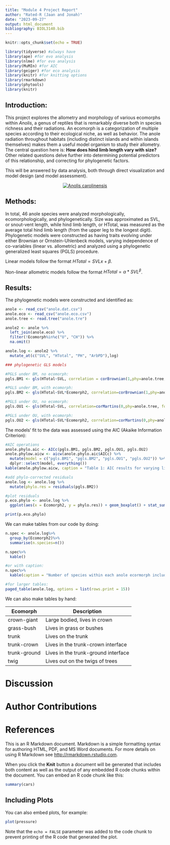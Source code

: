 ```yaml
---
title: "Module 4 Project Report"
author: "Rated-R (Jaan and Jonah)"
date: "2023-09-27"
output: html_document
bibliography: BIOL3140.bib
---
```


```r
knitr::opts_chunk$set(echo = TRUE)
```

```r
library(tidyverse) #always have
library(ape) #for evo analysis
library(nlme) #for evo analysis
library(MuMIn) #for AIC
library(geiger) #for eco analysis
library(knitr) #for knitting options
library(rmarkdown)
library(phytools)
library(knitr)
```

## Introduction:

This project explores the allometry and morphology of various ecomorphs within *Anolis*, a genus of reptiles that is remarkably diverse both in species richness and their radiations. An ecomorph is a categorization of multiple species according to their ecological niche, as well as behavior. The anole radiation throughout habitats (including distinct islands and within islands themselves) makes them a useful model organism to study their allometry. The central question here is: **How does hind limb length vary with size?** Other related questions delve further into determining potential predictors of this relationship, and correcting for phylogenetic factors.

This will be answered by data analysis, both through direct visualization and model design (and model assessment).

<center>[![Anolis carolinensis](https://upload.wikimedia.org/wikipedia/commons/5/5a/Anolis_carolinensis.jpg)](https://upload.wikimedia.org/wikipedia/commons/5/5a/Anolis_carolinensis.jpg)</center>

## Methods:

In total, 46 anole species were analyzed morphologically, ecomorphologically, and phylogenetically. Size was approximated as SVL, or snout-vent length, while hind limb length, or HTotal, was measured as the average total hind limb length (from the upper leg to the longest digit). Phylogenetic models were constructed as having traits evolving under either Brownian or Ornstein-Uhlenbeck models, varying independence of co-variables (linear vs. allometric) and analyzed using a phylogenetic generalized least squares (PGLS) procedure.

Linear models follow the format $HTotal=SVL x+\beta$.

Non-linear allometric models follow the format $HTotal=\alpha*SVL^\beta$.

## Results:

The phylogenetic models were constructed and identified as:

```r
anole <- read_csv("anole.dat.csv")
anole.eco <- read_csv("anole.eco.csv")
anole.tree <- read.tree("anole.tre")
```

```r
anole2 <- anole %>%
  left_join(anole.eco) %>%
  filter(!Ecomorph%in%c("U", "CH")) %>%
  na.omit()

anole.log <- anole2 %>%
  mutate_at(c("SVL", "HTotal", "PH", "ArbPD"),log)
```

```r
### phylogenetic GLS models

#PGLS under BM, no ecomorph:
pgls.BM1 <- gls(HTotal~SVL, correlation = corBrownian(1,phy=anole.tree, form=~Species), data=anole.log, method="ML")

#PGLS under BM, with ecomorph:
pgls.BM2 <- gls(HTotal~SVL*Ecomorph2, correlation=corBrownian(1,phy=anole.tree,form=~Species), data=anole.log, method="ML")

#PGLS under OU, no ecomorph:
pgls.OU1 <- gls(HTotal~SVL, correlation=corMartins(0,phy=anole.tree, form=~Species), data=anole.log, method="ML")

#PGLS under OU, with ecomorph:
pgls.OU2 <- gls(HTotal~SVL*Ecomorph2, correlation=corMartins(0,phy=anole.tree, form=~Species), data=anole.log, method="ML")

```

The models' fit to the data was assessed using the AIC (Akaike Information Criterion):

```r
#AIC operations
anole.phylo.aic <- AICc(pgls.BM1, pgls.BM2, pgls.OU1, pgls.OU2)
anole.phylow.aicw <- aicw(anole.phylo.aic$AICc) %>%
  mutate(model = c("pgls.BM1", "pgls.BM2", "pgls.OU1", "pgls.OU2")) %>%
  dplyr::select(model, everything())
kable(anole.phylow.aicw, caption = "Table 1: AIC results for varying linear or allometric models")
```

```r
#add phylo-corrected residuals
anole.log <- anole.log %>%
  mutate(phylo.res = residuals(pgls.BM2))
```

```r
#plot residuals
p.eco.phylo <- anole.log %>%
  ggplot(aes(x = Ecomorph2, y = phylo.res)) + geom_boxplot() + stat_summary(fun=mean, geom="point", size=3)

print(p.eco.phylo)
```

We can make tables from our code by doing:

```r
n.spec <- anole.log%>%
  group_by(Ecomorph2)%>%
  summarise(n.species=n())

n.spec%>%
  kable()

#or with caption:
n.spec%>%
  kable(caption = "Number of species within each anole ecormorph included in this study")

#for larger tables:
paged_table(anole.log, options = list(rows.print = 15))
```

We can also make tables by hand:

| Ecomorph     | Description                         |
|--------------|-------------------------------------|
| crown-giant  | Large bodied, lives in crown        |
| grass-bush   | Lives in grass or bushes            |
| trunk        | Lives on the trunk                  |
| trunk-crown  | Lives in the trunk-crown interface  |
| trunk-ground | Lives in the trunk-ground interface |
| twig         | Lives out on the twigs of trees     |

# Discussion

# Author Contributions

# References

This is an R Markdown document. Markdown is a simple formatting syntax for authoring HTML, PDF, and MS Word documents. For more details on using R Markdown see <http://rmarkdown.rstudio.com>.

When you click the **Knit** button a document will be generated that includes both content as well as the output of any embedded R code chunks within the document. You can embed an R code chunk like this:

```r
summary(cars)
```

## Including Plots

You can also embed plots, for example:

```r
plot(pressure)
```

Note that the `echo = FALSE` parameter was added to the code chunk to prevent printing of the R code that generated the plot.
